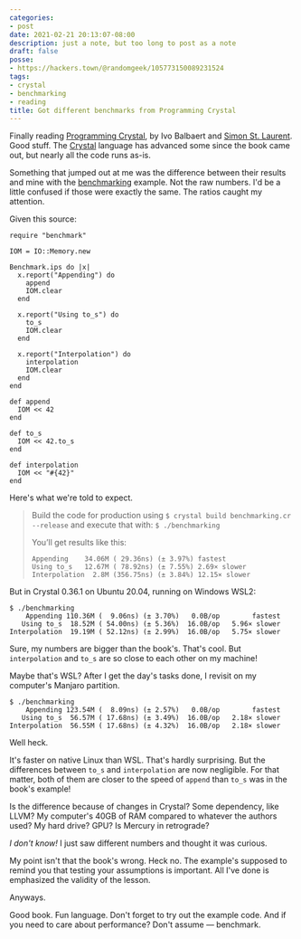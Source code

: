 ```yaml
---
categories:
- post
date: 2021-02-21 20:13:07-08:00
description: just a note, but too long to post as a note
draft: false
posse:
- https://hackers.town/@randomgeek/105773150089231524
tags:
- crystal
- benchmarking
- reading
title: Got different benchmarks from Programming Crystal
---
```


Finally reading [Programming Crystal][crystal-book], by Ivo Balbaert and [Simon
St.  Laurent][stl].  Good stuff.  The [Crystal][crystal-lang] language has
advanced some since the book came out, but nearly all the code runs as-is.

Something that jumped out at me was the difference between their results and
mine with the [benchmarking][] example.  Not the raw numbers.  I'd be a little
confused if those were exactly the same.  The ratios caught my attention.

Given this source:

```crystal
require "benchmark"

IOM = IO::Memory.new

Benchmark.ips do |x|
  x.report("Appending") do
    append
    IOM.clear
  end

  x.report("Using to_s") do
    to_s
    IOM.clear
  end

  x.report("Interpolation") do
    interpolation
    IOM.clear
  end
end

def append
  IOM << 42
end

def to_s
  IOM << 42.to_s
end

def interpolation
  IOM << "#{42}"
end
```

Here's what we're told to expect.

> Build the code for production using `$ crystal build benchmarking.cr --release` and execute that with: `$ ./benchmarking`
>
> You’ll get results like this:
>
> ``` text
> Appending    34.06M ( 29.36ns) (± 3.97%) fastest
> Using to_s   12.67M ( 78.92ns) (± 7.55%) 2.69× slower
> Interpolation  2.8M (356.75ns) (± 3.84%) 12.15× slower
> ```

But in Crystal 0.36.1 on Ubuntu 20.04, running on Windows WSL2:

``` text
$ ./benchmarking
    Appending 110.36M (  9.06ns) (± 3.70%)   0.0B/op        fastest
   Using to_s  18.52M ( 54.00ns) (± 5.36%)  16.0B/op   5.96× slower
Interpolation  19.19M ( 52.12ns) (± 2.99%)  16.0B/op   5.75× slower
```

Sure, my numbers are bigger than the book's.  That's cool.  But
`interpolation` and `to_s` are so close to each other on my machine!

Maybe that's WSL?  After I get the day's tasks done, I revisit on my computer's
Manjaro partition.

``` text
$ ./benchmarking
    Appending 123.54M (  8.09ns) (± 2.57%)   0.0B/op        fastest
   Using to_s  56.57M ( 17.68ns) (± 3.49%)  16.0B/op   2.18× slower
Interpolation  56.55M ( 17.68ns) (± 4.32%)  16.0B/op   2.18× slower
```

Well heck.

It's faster on native Linux than WSL.  That's hardly surprising.  But the
differences between `to_s` and `interpolation` are now negligible.  For
that matter, both of them are closer to the speed of `append` than `to_s`
was in the book's example!

Is the difference because of changes in Crystal?  Some dependency, like LLVM?
My computer's 40GB of RAM compared to whatever the authors used?  My hard
drive?  GPU?  Is Mercury in retrograde?

*I don't know!* I just saw different numbers and thought it was curious.

My point isn't that the book's wrong.  Heck no.  The example's supposed to
remind you that testing your assumptions is important.  All I've done is
emphasized the validity of the lesson.

Anyways.

Good book.  Fun language.  Don't forget to try out the example code.  And if
you need to care about performance?  Don't assume — benchmark.

[crystal-book]: https://pragprog.com/titles/crystal/programming-crystal/
[crystal-lang]: https://crystal-lang.org
[stl]: http://simonstl.com/
[benchmarking]: https://github.com/Ivo-Balbaert/programming_crystal/blob/master/code/managing_projects/benchmarking.cr
